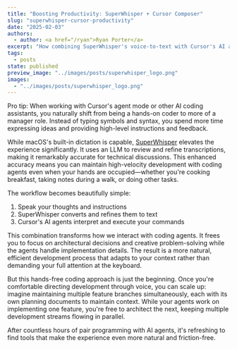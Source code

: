 ```yaml
---
title: "Boosting Productivity: SuperWhisper + Cursor Composer"
slug: "superwhisper-cursor-productivity"
date: "2025-02-03"
authors:
  - author: <a href="/ryan">Ryan Porter</a>
excerpt: "How combining SuperWhisper's voice-to-text with Cursor's AI agents enables hands-free coding and content creation"
tags:
  - posts
state: published
preview_image: "../images/posts/superwhisper_logo.png"
images:
  - "../images/posts/superwhisper_logo.png"
---
```



<p class="center-full-image">
    <BlogImage className="center-small-image"
        images={props.pageContext.frontmatter.images} 
        name="superwhisper_logo.png"
        alt="SuperWhisper logo"
    />
</p>

Pro tip: When working with Cursor's agent mode or other AI coding assistants, you naturally shift from being a hands-on coder to more of a manager role. Instead of typing symbols and syntax, you spend more time expressing ideas and providing high-level instructions and feedback.

While macOS's built-in dictation is capable, [SuperWhisper](https://superwhisper.com/) elevates the experience significantly. It uses an LLM to review and refine transcriptions, making it remarkably accurate for technical discussions. This enhanced accuracy means you can maintain high-velocity development with coding agents even when your hands are occupied—whether you're cooking breakfast, taking notes during a walk, or doing other tasks.

The workflow becomes beautifully simple:
1. Speak your thoughts and instructions
2. SuperWhisper converts and refines them to text
3. Cursor's AI agents interpret and execute your commands

This combination transforms how we interact with coding agents. It frees you to focus on architectural decisions and creative problem-solving while the agents handle implementation details. The result is a more natural, efficient development process that adapts to your context rather than demanding your full attention at the keyboard.

But this hands-free coding approach is just the beginning. Once you're comfortable directing development through voice, you can scale up: imagine maintaining multiple feature branches simultaneously, each with its own planning documents to maintain context. While your agents work on implementing one feature, you're free to architect the next, keeping multiple development streams flowing in parallel.

After countless hours of pair programming with AI agents, it's refreshing to find tools that make the experience even more natural and friction-free.